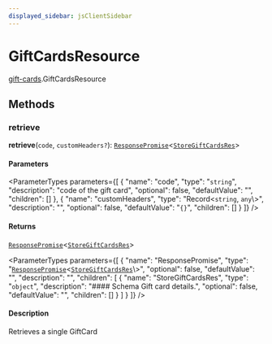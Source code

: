 ```yaml
---
displayed_sidebar: jsClientSidebar
---
```



# GiftCardsResource

[gift-cards](../../modules/gift_cards.mdx).GiftCardsResource

## Methods

### retrieve

**retrieve**(`code`, `customHeaders?`): [`ResponsePromise`](../../swaps/modules/swaps.internal.mdx#responsepromise)<[`StoreGiftCardsRes`](../../internal/modules/admin_discounts.internal.internal.mdx#storegiftcardsres)\>

#### Parameters

<ParameterTypes parameters={[
  {
    "name": "code",
    "type": "`string`",
    "description": "code of the gift card",
    "optional": false,
    "defaultValue": "",
    "children": []
  },
  {
    "name": "customHeaders",
    "type": "Record<`string`, `any`\\>",
    "description": "",
    "optional": false,
    "defaultValue": "`{}`",
    "children": []
  }
]} />

#### Returns

[`ResponsePromise`](../../swaps/modules/swaps.internal.mdx#responsepromise)<[`StoreGiftCardsRes`](../../internal/modules/admin_discounts.internal.internal.mdx#storegiftcardsres)\>

<ParameterTypes parameters={[
  {
    "name": "ResponsePromise",
    "type": "[`ResponsePromise`](../../swaps/modules/swaps.internal.mdx#responsepromise)<[`StoreGiftCardsRes`](../../internal/modules/admin_discounts.internal.internal.mdx#storegiftcardsres)\\>",
    "optional": false,
    "defaultValue": "",
    "description": "",
    "children": [
      {
        "name": "StoreGiftCardsRes",
        "type": "`object`",
        "description": "#### Schema Gift card details.",
        "optional": false,
        "defaultValue": "",
        "children": []
      }
    ]
  }
]} />

#### Description

Retrieves a single GiftCard
